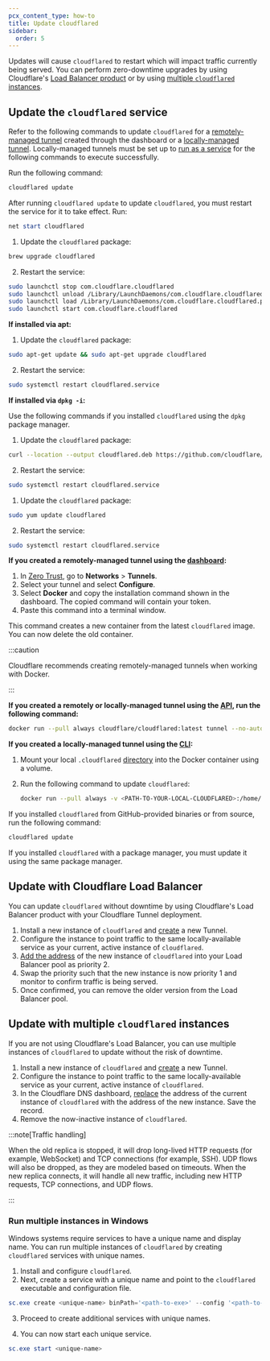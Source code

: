 ```yaml
---
pcx_content_type: how-to
title: Update cloudflared
sidebar:
  order: 5
---
```



Updates will cause `cloudflared` to restart which will impact traffic currently being served. You can perform zero-downtime upgrades by using Cloudflare's [Load Balancer product](/cloudflare-one/connections/connect-networks/downloads/update-cloudflared/#update-with-cloudflare-load-balancer) or by using [multiple `cloudflared` instances](/cloudflare-one/connections/connect-networks/downloads/update-cloudflared/#update-with-multiple-cloudflared-instances).

## Update the `cloudflared` service

Refer to the following commands to update `cloudflared` for a [remotely-managed tunnel](/cloudflare-one/connections/connect-networks/get-started/create-remote-tunnel/) created through the dashboard or a [locally-managed tunnel](/cloudflare-one/connections/connect-networks/do-more-with-tunnels/local-management/). Locally-managed tunnels must be set up to [run as a service](/cloudflare-one/connections/connect-networks/do-more-with-tunnels/local-management/as-a-service/) for the following commands to execute successfully.

<Tabs> <TabItem label="Windows">

Run the following command:

```powershell
cloudflared update
```

After running `cloudflared update` to update `cloudflared`, you must restart the service for it to take effect. Run:

```powershell
net start cloudflared
```

</TabItem> <TabItem label="macOS">

1. Update the `cloudflared` package:

```sh
brew upgrade cloudflared
```

2. Restart the service:

```sh
sudo launchctl stop com.cloudflare.cloudflared
sudo launchctl unload /Library/LaunchDaemons/com.cloudflare.cloudflared.plist
sudo launchctl load /Library/LaunchDaemons/com.cloudflare.cloudflared.plist
sudo launchctl start com.cloudflare.cloudflared
```

</TabItem> <TabItem label="Debian">

**If installed via apt:**

1. Update the `cloudflared` package:

```sh
sudo apt-get update && sudo apt-get upgrade cloudflared
```

2. Restart the service:

```sh
sudo systemctl restart cloudflared.service
```

**If installed via `dpkg -i`:**

Use the following commands if you installed `cloudflared` using the `dpkg` package manager. <Render file="tunnel/package-manager" product="cloudflare-one" />

1. Update the `cloudflared` package:

```sh
curl --location --output cloudflared.deb https://github.com/cloudflare/cloudflared/releases/latest/download/cloudflared-linux-amd64.deb && sudo dpkg -i cloudflared.deb
```

2. Restart the service:

```sh
sudo systemctl restart cloudflared.service
```

</TabItem> <TabItem label="Red Hat">

1. Update the `cloudflared` package:

```sh
sudo yum update cloudflared
```

2. Restart the service:

```sh
sudo systemctl restart cloudflared.service
```

</TabItem> <TabItem label="Docker">

**If you created a remotely-managed tunnel using the [dashboard](/cloudflare-one/connections/connect-networks/get-started/create-remote-tunnel/):**

1. In [Zero Trust](https://one.dash.cloudflare.com/), go to **Networks** > **Tunnels**.
2. Select your tunnel and select **Configure**.
3. Select **Docker** and copy the installation command shown in the dashboard. The copied command will contain your token.
4. Paste this command into a terminal window.

This command creates a new container from the latest `cloudflared` image. You can now delete the old container.

:::caution

Cloudflare recommends creating remotely-managed tunnels when working with Docker.

:::

**If you created a remotely or locally-managed tunnel using the [API](/cloudflare-one/connections/connect-networks/get-started/create-remote-tunnel-api/), run the following command:**

```sh
docker run --pull always cloudflare/cloudflared:latest tunnel --no-autoupdate run --token <TOKEN>
```

**If you created a locally-managed tunnel using the [CLI](/cloudflare-one/connections/connect-networks/do-more-with-tunnels/local-management/create-local-tunnel/#2-authenticate-cloudflared):**

1. Mount your local `.cloudflared` [directory](/cloudflare-one/connections/connect-networks/do-more-with-tunnels/local-management/local-tunnel-terms/#default-cloudflared-directory) into the Docker container using a volume.

2. Run the following command to update `cloudflared`:

    ```sh
    docker run --pull always -v <PATH-TO-YOUR-LOCAL-CLOUDFLARED>:/home/nonroot/.cloudflared cloudflare/cloudflared:latest tunnel --no-autoupdate run <TUNNEL-ID>
    ```

</TabItem> <TabItem label="Other">

If you installed `cloudflared` from GitHub-provided binaries or from source, run the following command:

```sh
cloudflared update
```

If you installed `cloudflared` with a package manager, you must update it using the same package manager. <Render file="tunnel/package-manager" product="cloudflare-one" />

</TabItem> </Tabs>

## Update with Cloudflare Load Balancer

You can update `cloudflared` without downtime by using Cloudflare's Load Balancer product with your Cloudflare Tunnel deployment.

1. Install a new instance of `cloudflared` and [create](/cloudflare-one/connections/connect-networks/get-started/) a new Tunnel.
2. Configure the instance to point traffic to the same locally-available service as your current, active instance of `cloudflared`.
3. [Add the address](/cloudflare-one/connections/connect-networks/routing-to-tunnel/lb/) of the new instance of `cloudflared` into your Load Balancer pool as priority 2.
4. Swap the priority such that the new instance is now priority 1 and monitor to confirm traffic is being served.
5. Once confirmed, you can remove the older version from the Load Balancer pool.

## Update with multiple `cloudflared` instances

If you are not using Cloudflare's Load Balancer, you can use multiple instances of `cloudflared` to update without the risk of downtime.

1. Install a new instance of `cloudflared` and [create](/cloudflare-one/connections/connect-networks/get-started/) a new Tunnel.
2. Configure the instance to point traffic to the same locally-available service as your current, active instance of `cloudflared`.
3. In the Cloudflare DNS dashboard, [replace](/cloudflare-one/connections/connect-networks/routing-to-tunnel/dns/) the address of the current instance of `cloudflared` with the address of the new instance. Save the record.
4. Remove the now-inactive instance of `cloudflared`.

:::note[Traffic handling]

When the old replica is stopped, it will drop long-lived HTTP requests (for example, WebSocket) and TCP connections (for example, SSH). UDP flows will also be dropped, as they are modeled based on timeouts. When the new replica connects, it will handle all new traffic, including new HTTP requests, TCP connections, and UDP flows.

:::

### Run multiple instances in Windows

Windows systems require services to have a unique name and display name. You can run multiple instances of `cloudflared` by creating `cloudflared` services with unique names.

1. Install and configure `cloudflared`.
2. Next, create a service with a unique name and point to the `cloudflared` executable and configuration file.

```powershell
sc.exe create <unique-name> binPath='<path-to-exe>' --config '<path-to-config>' displayname="Unique Name"
```

3. Proceed to create additional services with unique names.

4. You can now start each unique service.

```powershell
sc.exe start <unique-name>
```
